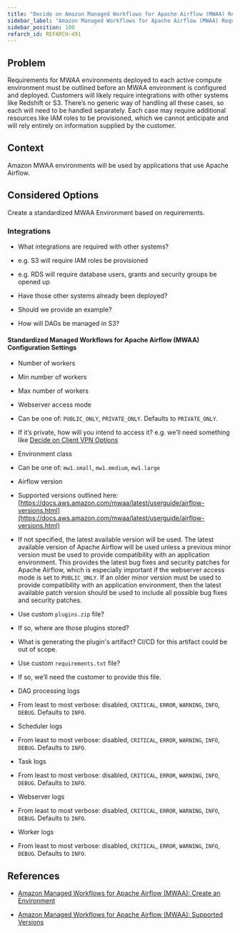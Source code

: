 ```yaml
---
title: "Decide on Amazon Managed Workflows for Apache Airflow (MWAA) Requirements"
sidebar_label: "Amazon Managed Workflows for Apache Airflow (MWAA) Requirements"
sidebar_position: 100
refarch_id: REFARCH-491
---
```


## Problem

Requirements for MWAA environments deployed to each active compute environment must be outlined before an MWAA environment is configured and deployed. Customers will likely require integrations with other systems like Redshift or S3. There’s no generic way of handling all these cases, so each will need to be handled separately. Each case may require additional resources like IAM roles to be provisioned, which we cannot anticipate and will rely entirely on information supplied by the customer.

## Context

Amazon MWAA environments will be used by applications that use Apache Airflow.

## Considered Options

Create a standardized MWAA Environment based on requirements.

### Integrations

- What integrations are required with other systems?

- e.g. S3 will require IAM roles be provisioned

- e.g. RDS will require database users, grants and security groups be opened up

- Have those other systems already been deployed?

- Should we provide an example?

- How will DAGs be managed in S3?

#### Standardized Managed Workflows for Apache Airflow (MWAA) Configuration Settings

- Number of workers

- Min number of workers

- Max number of workers

- Webserver access mode

- Can be one of: `PUBLIC_ONLY`, `PRIVATE_ONLY`. Defaults to `PRIVATE_ONLY`.

- If it’s private, how will you intend to access it? e.g. we’ll need something like [Decide on Client VPN Options](/reference-architecture/fundamentals/design-decisions/foundational-infrastructure/decide-on-client-vpn-options)

- Environment class

- Can be one of: `mw1.small`, `mw1.medium`, `mw1.large`

- Airflow version

- Supported versions outlined here: [https://docs.aws.amazon.com/mwaa/latest/userguide/airflow-versions.html](https://docs.aws.amazon.com/mwaa/latest/userguide/airflow-versions.html)

- If not specified, the latest available version will be used. The latest available version of Apache Airflow will be used unless a previous minor version must be used to provide compatibility with an application environment. This provides the latest bug fixes and security patches for Apache Airflow, which is especially important if the webserver access mode is set to `PUBLIC_ONLY`. If an older minor version must be used to provide compatibility with an application environment, then the latest available patch version should be used to include all possible bug fixes and security patches.

- Use custom `plugins.zip` file?

- If so, where are those plugins stored?

- What is generating the plugin's artifact? CI/CD for this artifact could be out of scope.

- Use custom `requirements.txt` file?

- If so, we’ll need the customer to provide this file.

- DAG processing logs

- From least to most verbose: disabled, `CRITICAL`, `ERROR`, `WARNING`, `INFO`, `DEBUG`. Defaults to `INFO`.

- Scheduler logs

- From least to most verbose: disabled, `CRITICAL`, `ERROR`, `WARNING`, `INFO`, `DEBUG`. Defaults to `INFO`.

- Task logs

- From least to most verbose: disabled, `CRITICAL`, `ERROR`, `WARNING`, `INFO`, `DEBUG`. Defaults to `INFO`.

- Webserver logs

- From least to most verbose: disabled, `CRITICAL`, `ERROR`, `WARNING`, `INFO`, `DEBUG`. Defaults to `INFO`.

- Worker logs

- From least to most verbose: disabled, `CRITICAL`, `ERROR`, `WARNING`, `INFO`, `DEBUG`. Defaults to `INFO`.

## References

- [Amazon Managed Workflows for Apache Airflow (MWAA): Create an Environment](https://docs.aws.amazon.com/mwaa/latest/userguide/create-environment.html)

- [Amazon Managed Workflows for Apache Airflow (MWAA): Supported Versions](https://docs.aws.amazon.com/mwaa/latest/userguide/airflow-versions.html)


